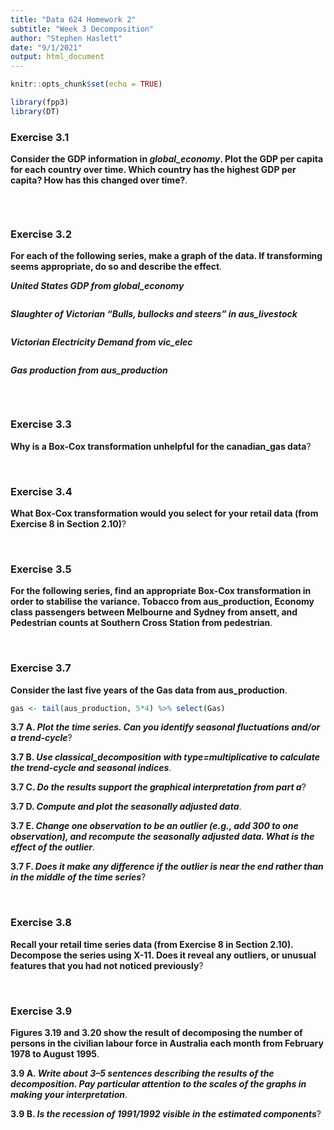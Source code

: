 ```yaml
---
title: "Data 624 Homework 2"
subtitle: "Week 3 Decomposition"
author: "Stephen Haslett"
date: "9/1/2021"
output: html_document
---
```


```r
knitr::opts_chunk$set(echo = TRUE)

library(fpp3)
library(DT)
```

### Exercise 3.1
**Consider the GDP information in _global_economy_. Plot the GDP per capita for each country over time. Which country has the highest GDP per capita? How has this changed over time?**.

```r

```

\ 

### Exercise 3.2
**For each of the following series, make a graph of the data. If transforming seems appropriate, do so and describe the effect**.

**_United States GDP from global_economy_**
```r

```


**_Slaughter of Victorian “Bulls, bullocks and steers” in aus_livestock_**
```r

```


**_Victorian Electricity Demand from vic_elec_**
```r

```


**_Gas production from aus_production_**
```r

```

\ 

### Exercise 3.3
**Why is a Box-Cox transformation unhelpful for the canadian_gas data**?


\ 

### Exercise 3.4
**What Box-Cox transformation would you select for your retail data (from Exercise 8 in Section 2.10)**?


\ 

### Exercise 3.5
**For the following series, find an appropriate Box-Cox transformation in order to stabilise the variance. Tobacco from aus_production, Economy class passengers between Melbourne and Sydney from ansett, and Pedestrian counts at Southern Cross Station from pedestrian**.


\ 

### Exercise 3.7
**Consider the last five years of the Gas data from aus_production**.
```r
gas <- tail(aus_production, 5*4) %>% select(Gas)
```

**3.7 A. _Plot the time series. Can you identify seasonal fluctuations and/or a trend-cycle_**?


**3.7 B. _Use classical_decomposition with type=multiplicative to calculate the trend-cycle and seasonal indices_**.


**3.7 C. _Do the results support the graphical interpretation from part a_**?


**3.7 D. _Compute and plot the seasonally adjusted data_**.


**3.7 E. _Change one observation to be an outlier (e.g., add 300 to one observation), and recompute the seasonally adjusted data. What is the effect of the outlier_**.


**3.7 F. _Does it make any difference if the outlier is near the end rather than in the middle of the time series_**?


\ 

### Exercise 3.8
**Recall your retail time series data (from Exercise 8 in Section 2.10). Decompose the series using X-11. Does it reveal any outliers, or unusual features that you had not noticed previously**?


\ 

### Exercise 3.9
**Figures 3.19 and 3.20 show the result of decomposing the number of persons in the civilian labour force in Australia each month from February 1978 to August 1995**.


**3.9 A. _Write about 3–5 sentences describing the results of the decomposition. Pay particular attention to the scales of the graphs in making your interpretation_**.


**3.9 B. _Is the recession of 1991/1992 visible in the estimated components_**?


